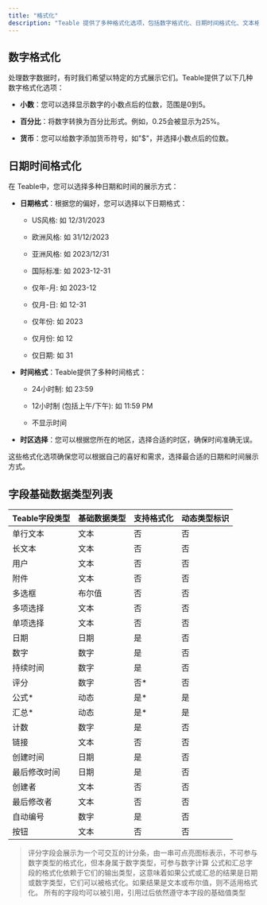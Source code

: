 ```yaml
---
title: "格式化"
description: "Teable 提供了多种格式化选项，包括数字格式化、日期时间格式化、文本格式化等，以确保数据在不同场景下都能以最合适的方式展示。"
---
```


## 数字格式化

处理数字数据时，有时我们希望以特定的方式展示它们。Teable提供了以下几种数字格式化选项：

* **小数**：您可以选择显示数字的小数点后的位数，范围是0到5。

* **百分比**：将数字转换为百分比形式。例如，0.25会被显示为25%。

* **货币**：您可以给数字添加货币符号，如"$"，并选择小数点后的位数。

## 日期时间格式化

在 Teable中，您可以选择多种日期和时间的展示方式：

* **日期格式**：根据您的偏好，您可以选择以下日期格式：

  * US风格: 如 12/31/2023

  * 欧洲风格: 如 31/12/2023

  * 亚洲风格: 如 2023/12/31

  * 国际标准: 如 2023-12-31

  * 仅年-月: 如 2023-12

  * 仅月-日: 如 12-31

  * 仅年份: 如 2023

  * 仅月份: 如 12

  * 仅日期: 如 31

* **时间格式**：Teable提供了多种时间格式：

  * 24小时制: 如 23:59

  * 12小时制 (包括上午/下午): 如 11:59 PM

  * 不显示时间

* **时区选择**：您可以根据您所在的地区，选择合适的时区，确保时间准确无误。

这些格式化选项确保您可以根据自己的喜好和需求，选择最合适的日期和时间展示方式。

## 字段基础数据类型列表
| Teable字段类型 | 基础数据类型 | 支持格式化 | 动态类型标识 |
| ---------- | ------ | ----- | ------ |
| 单行文本       | 文本     | 否     | 否      |
| 长文本        | 文本     | 否     | 否      |
| 用户         | 文本     | 否     | 否      |
| 附件         | 文本     | 否     | 否      |
| 多选框        | 布尔值    | 否     | 否      |
| 多项选择       | 文本     | 否     | 否      |
| 单项选择       | 文本     | 否     | 否      |
| 日期         | 日期     | 是     | 否      |
| 数字         | 数字     | 是     | 否      |
| 持续时间       | 数字     | 是     | 否      |
| 评分         | 数字     | 否\*   | 否      |
| 公式\*       | 动态     | 是\*   | 是      |
| 汇总\*       | 动态     | 是\*   | 是      |
| 计数         | 数字     | 是     | 否      |
| 链接         | 文本     | 否     | 否      |
| 创建时间       | 日期     | 是     | 否      |
| 最后修改时间     | 日期     | 是     | 否      |
| 创建者        | 文本     | 否     | 否      |
| 最后修改者      | 文本     | 否     | 否      |
| 自动编号       | 数字     | 是     | 否      |
| 按钮         | 文本     | 否     | 否      |

> 评分字段会展示为一个可交互的计分条，由一串可点亮图标表示，不可参与数字类型的格式化，但本身属于数字类型，可参与数字计算
> 公式和汇总字段的格式化依赖于它们的输出类型，这意味着如果公式或汇总的结果是日期或数字类型，它们可以被格式化。如果结果是文本或布尔值，则不适用格式化。
> 所有的字段均可以被引用，引用过后依然遵守本字段的基础值类型
